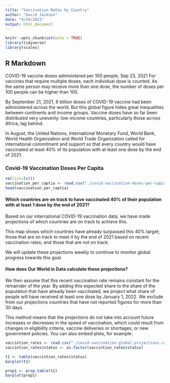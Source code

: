 ```yaml
---
title: "Vaccination Rates by Country"
author: "David Jackson"
date: "9/24/2021"
output: html_document
---
```


```r
knitr::opts_chunk$set(echo = TRUE)
library(tidyverse)
library(scales)

```

## R Markdown

COVID-19 vaccine doses administered per 100 people, Sep 23, 2021
For vaccines that require multiple doses, each individual dose is counted. As the same person may receive more than one dose, the number of doses per 100 people can be higher than 100.

By September 21, 2021, 6 billion doses of COVID-19 vaccine had been administered across the world. But this global figure hides great inequalities between continents and income groups. Vaccine doses have so far been distributed very unevenly: low-income countries, particularly those across Africa, lag behind.

In August, the United Nations, International Monetary Fund, World Bank, World Health Organization and World Trade Organization called for international commitment and support so that every country would have vaccinated at least 40% of its population with at least one dose by the end of 2021.



### Covid-19 Vaccination Doses Per Capita


```r
rm(list=ls())
vaccination_per_captia <- read.csv("./covid-vaccination-doses-per-capita.csv")
head(vaccination_per_captia)
```

#### Which countries are on track to have vaccinated 40% of their population with at least 1 dose by the end of 2021?


Based on our international COVID-19 vaccination data, we have made projections of which countries are on track to achieve this.

This map shows which countries have already surpassed this 40% target; those that are on track to meet it by the end of 2021 based on recent vaccination rates; and those that are not on track.

We will update these projections weekly to continue to monitor global progress towards this goal.


#### How does Our World in Data calculate these projections?

We then assume that this recent vaccination rate remains constant for the remainder of the year. By adding this expected share to the share of the population that have already been vaccinated, we project what share of people will have received at least one dose by January 1, 2022. We exclude from our projections countries that have not reported figures for more than 30 days.

This method means that the projections do not take into account future increases or decreases in the speed of vaccination, which could result from changes in eligibility criteria, vaccine deliveries or shortages, or new government policies.
You can also embed plots, for example:

```r
vaccintion_rates <- read.csv("./covid-vaccination-global-projections.csv")
vaccintion_rates$status <- as.factor(vaccintion_rates$status)

t1 <- table(vaccintion_rates$status)
barplot(t1)

prop1 <- prop.table(t1)
barplot(prop1)
```

